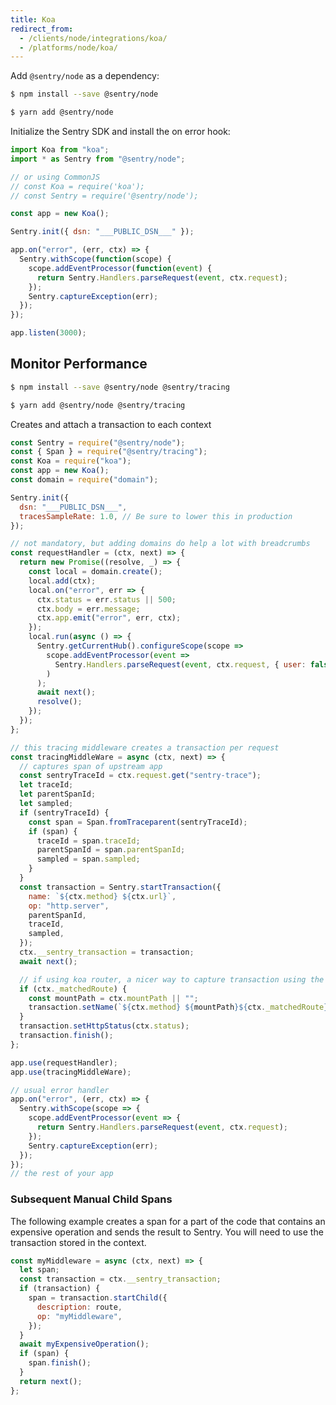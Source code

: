 ```yaml
---
title: Koa
redirect_from:
  - /clients/node/integrations/koa/
  - /platforms/node/koa/
---
```


Add `@sentry/node` as a dependency:

```bash {tabTitle:npm}
$ npm install --save @sentry/node
```

```bash {tabTitle:Yarn}
$ yarn add @sentry/node
```

Initialize the Sentry SDK and install the on error hook:

```javascript
import Koa from "koa";
import * as Sentry from "@sentry/node";

// or using CommonJS
// const Koa = require('koa');
// const Sentry = require('@sentry/node');

const app = new Koa();

Sentry.init({ dsn: "___PUBLIC_DSN___" });

app.on("error", (err, ctx) => {
  Sentry.withScope(function(scope) {
    scope.addEventProcessor(function(event) {
      return Sentry.Handlers.parseRequest(event, ctx.request);
    });
    Sentry.captureException(err);
  });
});

app.listen(3000);
```

## Monitor Performance

```bash {tabTitle:npm}
$ npm install --save @sentry/node @sentry/tracing
```

```bash {tabTitle:Yarn}
$ yarn add @sentry/node @sentry/tracing
```

Creates and attach a transaction to each context

```javascript
const Sentry = require("@sentry/node");
const { Span } = require("@sentry/tracing");
const Koa = require("koa");
const app = new Koa();
const domain = require("domain");

Sentry.init({
  dsn: "___PUBLIC_DSN___",
  tracesSampleRate: 1.0, // Be sure to lower this in production
});

// not mandatory, but adding domains do help a lot with breadcrumbs
const requestHandler = (ctx, next) => {
  return new Promise((resolve, _) => {
    const local = domain.create();
    local.add(ctx);
    local.on("error", err => {
      ctx.status = err.status || 500;
      ctx.body = err.message;
      ctx.app.emit("error", err, ctx);
    });
    local.run(async () => {
      Sentry.getCurrentHub().configureScope(scope =>
        scope.addEventProcessor(event =>
          Sentry.Handlers.parseRequest(event, ctx.request, { user: false })
        )
      );
      await next();
      resolve();
    });
  });
};

// this tracing middleware creates a transaction per request
const tracingMiddleWare = async (ctx, next) => {
  // captures span of upstream app
  const sentryTraceId = ctx.request.get("sentry-trace");
  let traceId;
  let parentSpanId;
  let sampled;
  if (sentryTraceId) {
    const span = Span.fromTraceparent(sentryTraceId);
    if (span) {
      traceId = span.traceId;
      parentSpanId = span.parentSpanId;
      sampled = span.sampled;
    }
  }
  const transaction = Sentry.startTransaction({
    name: `${ctx.method} ${ctx.url}`,
    op: "http.server",
    parentSpanId,
    traceId,
    sampled,
  });
  ctx.__sentry_transaction = transaction;
  await next();

  // if using koa router, a nicer way to capture transaction using the matched route
  if (ctx._matchedRoute) {
    const mountPath = ctx.mountPath || "";
    transaction.setName(`${ctx.method} ${mountPath}${ctx._matchedRoute}`);
  }
  transaction.setHttpStatus(ctx.status);
  transaction.finish();
};

app.use(requestHandler);
app.use(tracingMiddleWare);

// usual error handler
app.on("error", (err, ctx) => {
  Sentry.withScope(scope => {
    scope.addEventProcessor(event => {
      return Sentry.Handlers.parseRequest(event, ctx.request);
    });
    Sentry.captureException(err);
  });
});
// the rest of your app
```

### Subsequent Manual Child Spans

The following example creates a span for a part of the code that contains an
expensive operation and sends the result to Sentry. You will need to use the
transaction stored in the context.

```javascript
const myMiddleware = async (ctx, next) => {
  let span;
  const transaction = ctx.__sentry_transaction;
  if (transaction) {
    span = transaction.startChild({
      description: route,
      op: "myMiddleware",
    });
  }
  await myExpensiveOperation();
  if (span) {
    span.finish();
  }
  return next();
};
```
